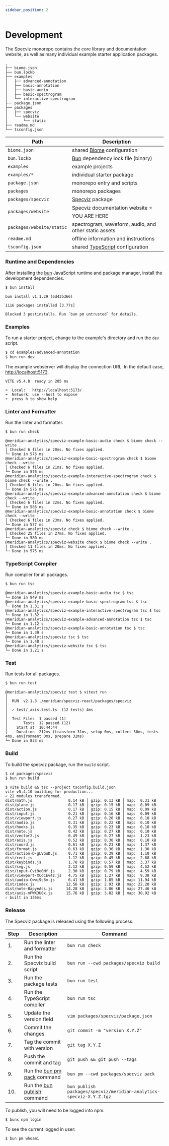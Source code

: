 ```yaml
---
sidebar_position: 2
---
```


# Development

The Specviz monorepo contains the core library and documentation website, as well as many individual example starter application packages.

```none
.
├── biome.json
├── bun.lockb
├── examples
│   ├── advanced-annotation
│   ├── basic-annotation
│   ├── basic-audio
│   ├── basic-spectrogram
│   └── interactive-spectrogram
├── package.json
├── packages
│   ├── specviz
│   └── website
│       └── static
├── readme.md
└── tsconfig.json
```

|Path|Description|
|---|---|
|`biome.json`|shared [Biome](https://biomejs.dev) configuration|
|`bun.lockb`|[Bun](https://bun.sh) dependency lock file (binary)|
|`examples`|example projects|
|`examples/*`|individual starter package|
|`package.json`|monorepo entry and scripts|
|`packages`|monorepo packages|
|`packages/specviz`|[Specviz](../api/specviz.mdx) package|
|`packages/website`|Specviz documentation website ⭐️ YOU ARE HERE|
|`packages/website/static`|spectrogram, waveform, audio, and other static assets|
|`readme.md`|offline information and instructions|
|`tsconfig.json`|shared [TypeScript](https://www.typescriptlang.org) configuration|

### Runtime and Dependencies

After installing the [bun](https://bun.sh) JavaScript runtime and package manager, install the development dependencies.

```sh
$ bun install
```

```none
bun install v1.1.29 (6d43b366)

1116 packages installed [3.77s]

Blocked 3 postinstalls. Run `bun pm untrusted` for details.
```

### Examples

To run a starter project, change to the example's directory and run the `dev` script.

```sh
$ cd examples/advanced-annotation
$ bun run dev
```

The example webserver will display the connection URL. In the default case, [http://localhost:5173](http://localhost:5173).

```none
VITE v5.4.8  ready in 205 ms

➜  Local:   http://localhost:5173/
➜  Network: use --host to expose
➜  press h to show help
```

### Linter and Formatter

Run the linter and formatter.

```sh
$ bun run check
```

```none
@meridian-analytics/specviz-example-basic-audio check $ biome check --write .
│ Checked 6 files in 20ms. No fixes applied.
└─ Done in 576 ms
@meridian-analytics/specviz-example-basic-spectrogram check $ biome check --write .
│ Checked 6 files in 21ms. No fixes applied.
└─ Done in 576 ms
@meridian-analytics/specviz-example-interactive-spectrogram check $ biome check --write .
│ Checked 6 files in 20ms. No fixes applied.
└─ Done in 575 ms
@meridian-analytics/specviz-example-advanced-annotation check $ biome check --write .
│ Checked 6 files in 32ms. No fixes applied.
└─ Done in 586 ms
@meridian-analytics/specviz-example-basic-annotation check $ biome check --write .
│ Checked 6 files in 23ms. No fixes applied.
└─ Done in 577 ms
@meridian-analytics/specviz check $ biome check --write .
│ Checked 25 files in 27ms. No fixes applied.
└─ Done in 580 ms
@meridian-analytics/specviz-website check $ biome check --write .
│ Checked 11 files in 20ms. No fixes applied.
└─ Done in 575 ms
```

### TypeScript Compiler

Run compiler for all packages.

```sh
$ bun run tsc
```

```none
@meridian-analytics/specviz-example-basic-audio tsc $ tsc
└─ Done in 949 ms
@meridian-analytics/specviz-example-basic-spectrogram tsc $ tsc
└─ Done in 1.31 s
@meridian-analytics/specviz-example-interactive-spectrogram tsc $ tsc
└─ Done in 1.32 s
@meridian-analytics/specviz-example-advanced-annotation tsc $ tsc
└─ Done in 1.12 s
@meridian-analytics/specviz-example-basic-annotation tsc $ tsc
└─ Done in 1.39 s
@meridian-analytics/specviz tsc $ tsc
└─ Done in 1.48 s
@meridian-analytics/specviz-website tsc $ tsc
└─ Done in 1.21 s
```

### Test

Run tests for all packages.

```sh
$ bun run test
```

```none
@meridian-analytics/specviz test $ vitest run
│ 
│  RUN  v2.1.3 ./meridian/specviz-react/packages/specviz
│ 
│  ✓ test/_axis.test.ts  (12 tests) 4ms
│ 
│  Test Files  1 passed (1)
│       Tests  12 passed (12)
│    Start at  10:44:44
│    Duration  212ms (transform 31ms, setup 0ms, collect 30ms, tests 4ms, environment 0ms, prepare 32ms)
└─ Done in 833 ms
```

### Build

To build the specviz package, run the `build` script.

```sh
$ cd packages/specviz
$ bun run build
```

```none
$ vite build && tsc --project tsconfig.build.json
vite v5.4.10 building for production...
✓ 22 modules transformed.
dist/math.js                0.14 kB │ gzip: 0.13 kB │ map:  0.31 kB
dist/plane.js               0.17 kB │ gzip: 0.15 kB │ map:  0.09 kB
dist/action.js              0.17 kB │ gzip: 0.15 kB │ map:  0.09 kB
dist/input.js               0.21 kB │ gzip: 0.16 kB │ map:  0.09 kB
dist/viewport.js            0.27 kB │ gzip: 0.20 kB │ map:  0.10 kB
dist/audio.js               0.31 kB │ gzip: 0.22 kB │ map:  0.10 kB
dist/hooks.js               0.35 kB │ gzip: 0.23 kB │ map:  0.10 kB
dist/note.js                0.42 kB │ gzip: 0.27 kB │ map:  0.10 kB
dist/vector2.js             0.49 kB │ gzip: 0.27 kB │ map:  1.23 kB
dist/axis.js                0.52 kB │ gzip: 0.30 kB │ map:  0.10 kB
dist/coord.js               0.61 kB │ gzip: 0.23 kB │ map:  1.37 kB
dist/format.js              0.63 kB │ gzip: 0.36 kB │ map:  1.30 kB
dist/action-D-gLVGuD.js     0.71 kB │ gzip: 0.39 kB │ map:  1.10 kB
dist/rect.js                1.12 kB │ gzip: 0.45 kB │ map:  2.68 kB
dist/keybinds.js            1.78 kB │ gzip: 0.57 kB │ map:  3.37 kB
dist/svg.js                 2.12 kB │ gzip: 0.59 kB │ map:  4.52 kB
dist/input-Cvi9e0Nf.js      2.30 kB │ gzip: 0.79 kB │ map:  4.59 kB
dist/viewport-XCdCEv4z.js   4.75 kB │ gzip: 1.27 kB │ map:  9.38 kB
dist/audio-Cwwi9c8m.js      6.41 kB │ gzip: 1.85 kB │ map: 11.94 kB
dist/index.js              12.56 kB │ gzip: 2.93 kB │ map: 22.20 kB
dist/note-BapyeAcs.js      14.28 kB │ gzip: 3.06 kB │ map: 27.46 kB
dist/axis-mPWX3U0x.js      15.76 kB │ gzip: 3.82 kB │ map: 30.92 kB
✓ built in 136ms
```

### Release

The Specviz package is released using the following process.

|Step|Description|Command|
|---|---|---|
|1.|Run the linter and formatter|`bun run check`|
|2.|Run the Specviz build script|`bun run --cwd packages/specviz build`|
|3.|Run the package tests|`bun run test`|
|4.|Run the TypeScript compiler|`bun run tsc`|
|5.|Update the version field|`vim packages/specviz/package.json`|
|6.|Commit the changes|`git commit -m "version X.Y.Z"`|
|7.|Tag the commit with version|`git tag X.Y.Z`|
|8.|Push the commit and tag|`git push && git push --tags`|
|9.|Run the [bun pm pack](https://bun.sh/docs/cli/pm) command|`bun pm --cwd packages/specviz pack`|
|10.|Run the [bun publish](https://bun.sh/docs/cli/publish) command|`bun publish packages/specviz/meridian-analytics-specviz-X.Y.Z.tgz`|

To publish, you will need to be logged into npm.

```sh
$ bunx npm login
```

To see the current logged in user:

```sh
$ bun pm whoami
```
